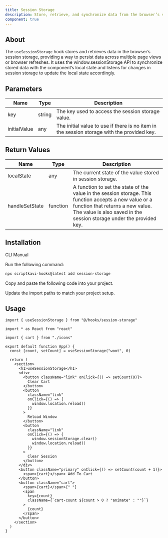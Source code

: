 ```yaml
---
title: Session Storage
description: Store, retrieve, and synchronize data from the browser’s session storage
component: true
---
```


## About

The `useSessionStorage` hook stores and retrieves data in the browser’s session storage, providing a way to persist data across multiple page views or browser refreshes. It uses the window.sessionStorage API to synchronize stored data with the component’s local state and listens for changes in session storage to update the local state accordingly.

## Parameters

| Name         | Type   | Description                                                                                |
| ------------ | ------ | ------------------------------------------------------------------------------------------ |
| key          | string | The key used to access the session storage value.                                          |
| initialValue | any    | The initial value to use if there is no item in the session storage with the provided key. |

## Return Values

| Name           | Type     | Description                                                                                                                                                                                                       |
| -------------- | -------- | ----------------------------------------------------------------------------------------------------------------------------------------------------------------------------------------------------------------- |
| localState     | any      | The current state of the value stored in session storage.                                                                                                                                                         |
| handleSetState | function | A function to set the state of the value in the session storage. This function accepts a new value or a function that returns a new value. The value is also saved in the session storage under the provided key. |

## Installation

<Tabs defaultValue="cli">

<TabsList>
  <TabsTrigger value="cli">CLI</TabsTrigger>
  <TabsTrigger value="manual">Manual</TabsTrigger>
</TabsList>

<TabsContent value="cli">

<Steps>

<Step>Run the following command:</Step>

```bash
npx scriptkavi-hooks@latest add session-storage
```

</Steps>

</TabsContent>

<TabsContent value="manual">

<Steps>

<Step>Copy and paste the following code into your project.</Step>

<ComponentSource name="session-storage" />

<Step>Update the import paths to match your project setup.</Step>

</Steps>

</TabsContent>

</Tabs>

## Usage

```tsx
import { useSessionStorage } from "@/hooks/session-storage"
```

```tsx
import * as React from "react"

import { cart } from "./icons"

export default function App() {
  const [count, setCount] = useSessionStorage("woot", 0)

  return (
    <section>
      <h1>useSessionStorage</h1>
      <div>
        <button className="link" onClick={() => setCount(0)}>
          Clear Cart
        </button>
        <button
          className="link"
          onClick={() => {
            window.location.reload()
          }}
        >
          Reload Window
        </button>
        <button
          className="link"
          onClick={() => {
            window.sessionStorage.clear()
            window.location.reload()
          }}
        >
          Clear Session
        </button>
      </div>
      <button className="primary" onClick={() => setCount(count + 1)}>
        <span>{cart}</span> Add To Cart
      </button>
      <button className="cart">
        <span>{cart}</span>{" "}
        <span
          key={count}
          className={`cart-count ${count > 0 ? "animate" : ""}`}
        >
          {count}
        </span>
      </button>
    </section>
  )
}
```
